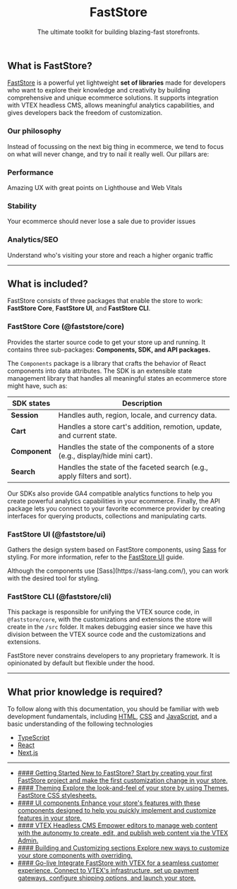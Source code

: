 
<header className="hero">

# FastStore

The ultimate toolkit for building blazing-fast storefronts.

</header>

## What is FastStore?

[FastStore](https://github.com/vtex/faststore) is a powerful yet lightweight **set of libraries** made for developers who want to explore their knowledge and creativity by building comprehensive and unique ecommerce solutions. It supports integration with VTEX headless CMS, allows meaningful analytics capabilities, and gives developers back the freedom of customization.

### Our philosophy

Instead of focussing on the next big thing in ecommerce, we tend to focus on what will never change, and try to nail it really well. Our pillars are:

<Steps>
 
### Performance
 
Amazing UX with great points on Lighthouse and Web Vitals
 
### Stability
 
Your ecommerce should never lose a sale due to provider issues

### Analytics/SEO
 
Understand who's visiting your store and reach a higher organic traffic
 
</Steps>

---

## What is included?

FastStore consists of three packages that enable the store to work: **FastStore Core**, **FastStore UI**, and **FastStore CLI**.

### FastStore Core (@faststore/core)

Provides the starter source code to get your store up and running. It contains three sub-packages: **Components, SDK, and API packages.**

The `Components` package is a library that crafts the behavior of React components into data attributes. The SDK is an extensible state management library that handles all meaningful states an ecommerce store might have, such as:

| SDK states    | Description                                                                      |
| ------------- | -------------------------------------------------------------------------------- |
| **Session**   | Handles auth, region, locale, and currency data.                                 |
| **Cart**      |  Handles a store cart's addition, remotion, update, and current state.           |
| **Component** |  Handles the state of the components of a store (e.g., display/hide mini cart).  |
| **Search**    | Handles the state of the faceted search (e.g., apply filters and sort).          |


Our SDKs also provide GA4 compatible analytics functions to help you create powerful analytics capabilities in your ecommerce.
Finally, the API package lets you connect to your favorite ecommerce provider by creating interfaces for querying products, collections and manipulating carts.

### FastStore UI (@faststore/ui)

Gathers the design system based on FastStore components, using [Sass](https://sass-lang.com/) for styling. For more information, refer to the [FastStore UI](/components) guide.

<Callout type="info" emoji="ℹ️">
  Although the components use [Sass](https://sass-lang.com/), you can work with the desired tool for styling.
</Callout>

### FastStore CLI (@faststore/cli)

This package is responsible for unifying the VTEX source code, in `@faststore/core`, with the customizations and extensions the store will create in the `/src` folder.
It makes debugging easier since we have this division between the VTEX source code and the customizations and extensions.

FastStore never constrains developers to any proprietary framework. It is opinionated by default but flexible under the hood.

---

## What prior knowledge is required?

To follow along with this documentation, you should be familiar with web development fundamentals, including [HTML](https://developer.mozilla.org/en-US/docs/Web/HTML), [CSS](https://developer.mozilla.org/en-US/docs/Web/CSS) and [JavaScript](https://developer.mozilla.org/en-US/docs/Web/JavaScript), and a basic understanding of the following technologies 

- [TypeScript](https://www.typescriptlang.org/)
- [React](https://react.dev/)
- [Next.js](https://nextjs.org/)

---

<ul class="nx-card-list">
  <li class="nx-card">
    <a href="/docs/getting-started-overview">
      #### Getting Started
      New to FastStore? Start by creating your first FastStore project and make the first customization change in your store.  
    </a>
  </li>
  <li class="nx-card">
    <a href="/docs/themes/overview">
      #### Theming
      Explore the look-and-feel of your store by using Themes, FastStore CSS stylesheets.
    </a>
  </li>

  <li class="nx-card">
    <a href="/components">
      #### UI components
      Enhance your store's features with these components designed to help you quickly implement and customize features in your store.
    </a>
  </li>

  <li class="nx-card">
    <a href="/docs/headless-cms-overview">
      #### VTEX Headless CMS
      Empower editors to manage web content with the autonomy to create, edit, and publish web content via the VTEX Admin.
    </a>
  </li>

   <li class="nx-card">
    <a href="/docs/building-sections/component-customization-overview">
      #### Building and Customizing sections
      Explore new ways to customize your store components with overriding.
    </a>
  </li>

  <li class="nx-card">
    <a href="/docs/go-live/overview">
      #### Go-live
      Integrate FastStore with VTEX for a seamless customer experience. Connect to VTEX's infrastructure, set up payment gateways, configure shipping options, and launch your store.
    </a>
  </li>
</ul>
